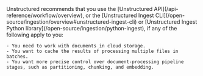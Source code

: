 <Info>
    Unstructured recommends that you use the [Unstructured API](/api-reference/workflow/overview), 
    or the [Unstructured Ingest CLI](/open-source/ingestion/overview#unstructured-ingest-cli) or 
    [Unstructured Ingest Python library](/open-source/ingestion/python-ingest), if any of the following apply 
    to you:
    
    - You need to work with documents in cloud storage.
    - You want to cache the results of processing multiple files in batches.
    - You want more precise control over document-processing pipeline stages, such as partitioning, chunking, and embedding.
</Info>
